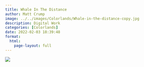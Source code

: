 ```yaml
---
title: Whale In The Distance
author: Matt Crump
image: ../../images/Colorlands/Whale-in-the-distance-copy.jpg
description: Digital Work
categories: [Colorlands]
date: 2022-02-03 18:39:48
format:
  html:
    page-layout: full
---
```


![](../../images/Colorlands/Whale-in-the-distance-copy.jpg)

